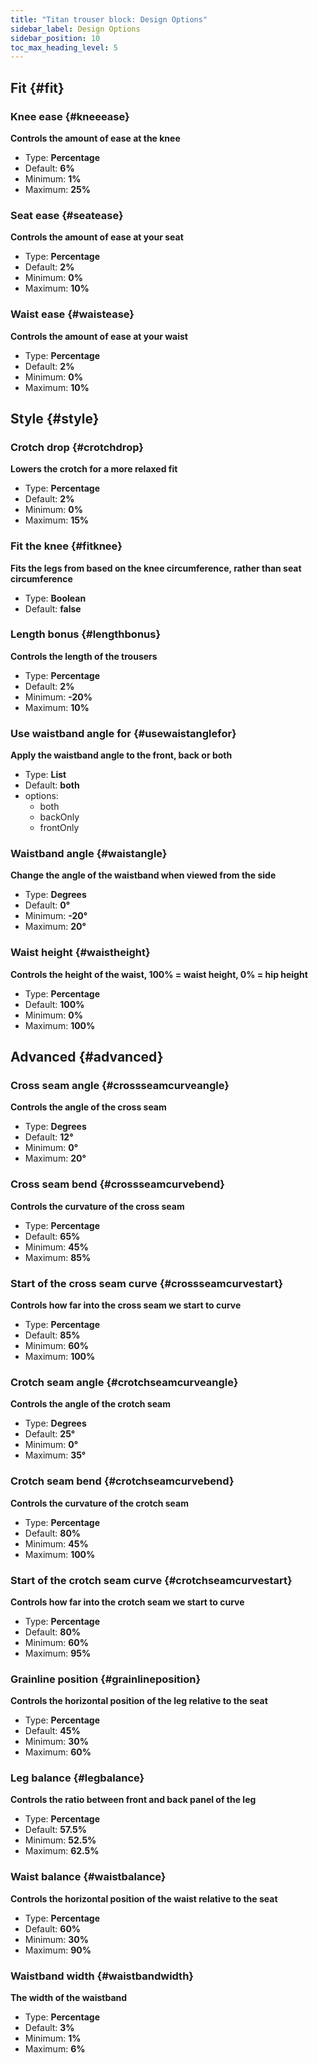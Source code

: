 ```yaml
---
title: "Titan trouser block: Design Options"
sidebar_label: Design Options
sidebar_position: 10
toc_max_heading_level: 5
---
```



## Fit {#fit}
### Knee ease {#kneeease}

**Controls the amount of ease at the knee**
- Type: **Percentage**
- Default: **6%**
- Minimum: **1%**
- Maximum: **25%**

<Kneeease />

### Seat ease {#seatease}

**Controls the amount of ease at your seat**
- Type: **Percentage**
- Default: **2%**
- Minimum: **0%**
- Maximum: **10%**

<Seatease />

### Waist ease {#waistease}

**Controls the amount of ease at your waist**
- Type: **Percentage**
- Default: **2%**
- Minimum: **0%**
- Maximum: **10%**

<Waistease />

## Style {#style}
### Crotch drop {#crotchdrop}

**Lowers the crotch for a more relaxed fit**
- Type: **Percentage**
- Default: **2%**
- Minimum: **0%**
- Maximum: **15%**

<Crotchdrop />

### Fit the knee {#fitknee}

**Fits the legs from based on the knee circumference, rather than seat circumference**
- Type: **Boolean**
- Default: **false**

<Fitknee />

### Length bonus {#lengthbonus}

**Controls the length of the trousers**
- Type: **Percentage**
- Default: **2%**
- Minimum: **-20%**
- Maximum: **10%**

<Lengthbonus />

### Use waistband angle for {#usewaistanglefor}

**Apply the waistband angle to the front, back or both**
- Type: **List**
- Default: **both**
- options:
  - both
  - backOnly
  - frontOnly

<Usewaistanglefor />

### Waistband angle {#waistangle}

**Change the angle of the waistband when viewed from the side**
- Type: **Degrees**
- Default: **0°**
- Minimum: **-20°**
- Maximum: **20°**

<Waistangle />

### Waist height {#waistheight}

**Controls the height of the waist, 100% = waist height, 0% = hip height**
- Type: **Percentage**
- Default: **100%**
- Minimum: **0%**
- Maximum: **100%**

<Waistheight />

## Advanced {#advanced}
### Cross seam angle {#crossseamcurveangle}

**Controls the angle of the cross seam**
- Type: **Degrees**
- Default: **12°**
- Minimum: **0°**
- Maximum: **20°**

<Crossseamcurveangle />

### Cross seam bend {#crossseamcurvebend}

**Controls the curvature of the cross seam**
- Type: **Percentage**
- Default: **65%**
- Minimum: **45%**
- Maximum: **85%**

<Crossseamcurvebend />

### Start of the cross seam curve {#crossseamcurvestart}

**Controls how far into the cross seam we start to curve**
- Type: **Percentage**
- Default: **85%**
- Minimum: **60%**
- Maximum: **100%**

<Crossseamcurvestart />

### Crotch seam angle {#crotchseamcurveangle}

**Controls the angle of the crotch seam**
- Type: **Degrees**
- Default: **25°**
- Minimum: **0°**
- Maximum: **35°**

<Crotchseamcurveangle />

### Crotch seam bend {#crotchseamcurvebend}

**Controls the curvature of the crotch seam**
- Type: **Percentage**
- Default: **80%**
- Minimum: **45%**
- Maximum: **100%**

<Crotchseamcurvebend />

### Start of the crotch seam curve {#crotchseamcurvestart}

**Controls how far into the crotch seam we start to curve**
- Type: **Percentage**
- Default: **80%**
- Minimum: **60%**
- Maximum: **95%**

<Crotchseamcurvestart />

### Grainline position {#grainlineposition}

**Controls the horizontal position of the leg relative to the seat**
- Type: **Percentage**
- Default: **45%**
- Minimum: **30%**
- Maximum: **60%**

<Grainlineposition />

### Leg balance {#legbalance}

**Controls the ratio between front and back panel of the leg**
- Type: **Percentage**
- Default: **57.5%**
- Minimum: **52.5%**
- Maximum: **62.5%**

<Legbalance />

### Waist balance {#waistbalance}

**Controls the horizontal position of the waist relative to the seat**
- Type: **Percentage**
- Default: **60%**
- Minimum: **30%**
- Maximum: **90%**

<Waistbalance />

### Waistband width {#waistbandwidth}

**The width of the waistband**
- Type: **Percentage**
- Default: **3%**
- Minimum: **1%**
- Maximum: **6%**

<Waistbandwidth />
